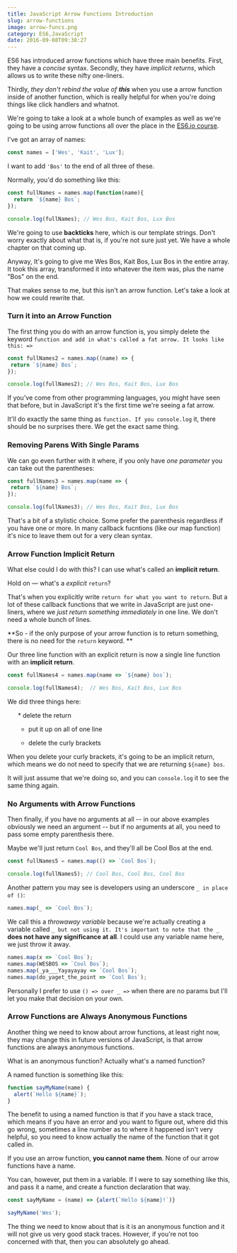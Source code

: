 ```yaml
---
title: JavaScript Arrow Functions Introduction
slug: arrow-functions
image: arrow-funcs.png
category: ES6,JavaScript
date: 2016-09-08T09:38:27
---
```


ES6 has introduced arrow functions which have three main benefits. First, they have a <em>concise</em> syntax. Secondly, they have <em>implicit returns</em>, which allows us to write these nifty one-liners.

Thirdly, <em>they don't rebind the value of **this**</em> when you use a arrow function inside of another function, which is really helpful for when you're doing things like click handlers and whatnot.

We're going to take a look at a whole bunch of examples as well as we're going to be using arrow functions all over the place in the <a href="https://ES6.io">ES6.io course</a>.

I've got an array of names:


```js
const names = ['Wes', 'Kait', 'Lux'];

```

I want to add `'Bos'` to the end of all three of these.

Normally, you'd do something like this:


```js
const fullNames = names.map(function(name){
  return `${name} Bos`;
});

console.log(fullNames); // Wes Bos, Kait Bos, Lux Bos

```

We're going to use **backticks** here, which is our template strings. Don't worry exactly about what that is, if you're not sure just yet. We have a whole chapter on that coming up.

Anyway, It's going to give me Wes Bos, Kait Bos, Lux Bos in the entire array. It took this array, transformed it into whatever the item was, plus the name "Bos" on the end.

That makes sense to me, but this isn't an arrow function. Let's take a look at how we could rewrite that.

<h3>Turn it into an Arrow Function</h3>

The first thing you do with an arrow function is, you simply delete the keyword `function and add in what's called a fat arrow. It looks like this: =>`


```js
const fullNames2 = names.map((name) => {
 return `${name} Bos`;
});

console.log(fullNames2); // Wes Bos, Kait Bos, Lux Bos

```

If you've come from other programming languages, you might have seen that before, but in JavaScript it's the first time we're seeing a fat arrow.

It'll do exactly the same thing as `function. If you console.log` it, there should be no surprises there. We get the exact same thing.

<h3>Removing Parens With Single Params</h3>

We can go even further with it where, if you only have <em>one parameter</em> you can take out the parentheses:


```js
const fullNames3 = names.map(name => {
 return `${name} Bos`;
});

console.log(fullNames3); // Wes Bos, Kait Bos, Lux Bos

```

That's a bit of a stylistic choice. Some prefer the parenthesis regardless if you have one or more. In many callback fucntions (like our map function) it's nice to leave them out for a very clean syntax.

<h3>Arrow Function Implicit Return</h3>

What else could I do with this? I can use what's called an **implicit return**.

Hold on — what's a <em>explicit</em> `return`?

That's when you explicitly write `return for what you want to return`. But a lot of these callback functions that we write in JavaScript are just one-liners, where we <em>just return something immediately</em> in one line. We don't need a whole bunch of lines.

**So - if the only purpose of your arrow function is to return something, there is no need for the `return` keyword. **

Our three line function with an explicit return is now a single line function with an **implicit return**.


```js
const fullNames4 = names.map(name => `${name} bos`);

console.log(fullNames4);  // Wes Bos, Kait Bos, Lux Bos

```

We did three things here:

<ol>
* delete the return

* put it up on all of one line

* delete the curly brackets

</ol>

When you delete your curly brackets, it's going to be an implicit return, which means we do not need to specify that we are returning `${name} bos`.

It will just assume that we're doing so, and you can `console.log` it to see the same thing again.

<h3>No Arguments with Arrow Functions</h3>

Then finally, if you have no arguments at all -- in our above examples obviously we need an argument -- but if no arguments at all, you need to pass some empty parenthesis there.

Maybe we'll just return `Cool Bos`, and they'll all be Cool Bos at the end.


```js
const fullNames5 = names.map(() => `Cool Bos`);

console.log(fullNames5); // Cool Bos, Cool Bos, Cool Bos

```

Another pattern you may see is developers using an underscore `_ in place of ()`:


```js
names.map(_ => `Cool Bos`);

```

We call this a <em>throwaway variable</em> because we're actually creating a variable called `_ but not using it. It's important to note that the _` **does not have any significance at all**. I could use any variable name here, we just throw it away.


```js
names.map(x => `Cool Bos`);
names.map(WESBOS => `Cool Bos`);
names.map(_ya___Yayayayay => `Cool Bos`);
names.map(do_yaget_the_point => `Cool Bos`);

```

Personally I prefer to use `() => over _ =>` when there are no params but I'll let you make that decision on your own.

<h3>Arrow Functions are Always Anonymous Functions</h3>

Another thing we need to know about arrow functions, at least right now, they may change this in future versions of JavaScript, is that arrow functions are always anonymous functions.

What is an anonymous function? Actually what's a named function?

A named function is something like this:


```js
function sayMyName(name) {
  alert(`Hello ${name}`);
}

```

The benefit to using a named function is that if you have a stack trace, which means if you have an error and you want to figure out, where did this go wrong, sometimes a line number as to where it happened isn't very helpful, so you need to know actually the name of the function that it got called in.

If you use an arrow function, **you cannot name them**. None of our arrow functions have a name.

You can, however, put them in a variable. If I were to say something like this, and pass it a name, and create a function declaration that way.


```js
const sayMyName = (name) => {alert(`Hello ${name}!`)}

sayMyName('Wes');

```

The thing we need to know about that is it is an anonymous function and it will not give us very good stack traces. However, if you're not too concerned with that, then you can absolutely go ahead.